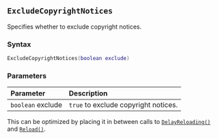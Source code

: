 ::: {.minipage data-latex="{\textwidth}"}
## `ExcludeCopyrightNotices` {#standard-excludecopyrightnotices}

Specifies whether to exclude\index{text exclusion} copyright notices.

### Syntax {-}

``` .lua
ExcludeCopyrightNotices(boolean exclude)
```

### Parameters {-}

**Parameter** | **Description**
| :-- | :-- |
| `boolean` exclude | `true` to exclude copyright notices. |

:::: {.tipsection data-latex=""}
This can be optimized by placing it in between calls to [`DelayReloading()`](#standard-delayreloading) and [`Reload()`](#standard-reload).
::::
:::